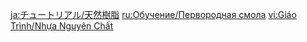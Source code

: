 {{Tutorial
|title    = Original Resin
|subtitle = Important Message
|type     = System
|icon     = Icon Tutorial Important.png
|about    = Original Resin
|image1   = Tutorial System Original Resin 1.png
|text1    = {{Color|help|Original Resin}} can be used to vitalize Petrified Trees found deep in Domains, as well as various Ley Line Blossoms found across Teyvat. Doing so will grant you valuable treasure.
|image2   = Tutorial System Original Resin 2.png
|text2    = Consumed Original Resin will gradually regenerate back to its limit over time, or can be immediately replenished by spending Primogems.
|sort     = 4011
}}
<noinclude>
<!-- interwikis -->
[[ja:チュートリアル/天然樹脂]]
[[ru:Обучение/Первородная смола]]
[[vi:Giáo Trình/Nhựa Nguyên Chất]]
</noinclude>